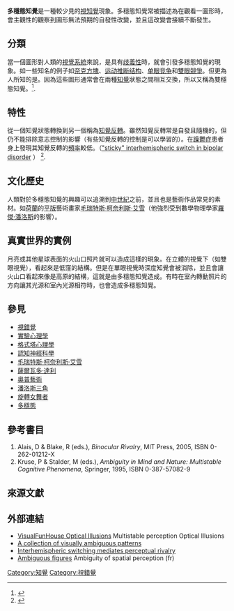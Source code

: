 '''多穩態知覺'''是一種較少見的[[視知覺|視知覺]]現象。多穩態知覺常被描述為在觀看一圖形時，會主觀性的觀察到圖形無法預期的自發性改變，並且這改變會接續不斷發生。

== 分類 ==
當一個圖形對人類的[[視覺系統|視覺系統]]來說，是具有[[歧義性|歧義性]]時，就會引發多穩態知覺的現象。如一些知名的例子如[[奈克方塊|奈克方塊]]、[[运动推断结构|运动推断结构]]、[[单眼竞争|单眼竞争]]和[[雙眼競爭|雙眼競爭]]。但更為人所知的是{{le|曖昧圖形|Ambiguous image}}。因為這些圖形通常會在兩種[[知覺|知覺]]狀態之間相互交換，所以又稱為雙穩態知覺。<ref>{{cite journal | url = http://neuro.bcm.edu/eagleman/papers/Eagleman.NatureRevNeuro.Illusions.pdf | title = Visual Illusions and Neurobiology | last = Eagleman | first = David | journal = Nature Reviews Neuroscience | date = 2001 | volume = 2 | issue = 12 | pages = 920-926 | doi = 10.1038/35104092 | deadurl = yes | archiveurl = https://web.archive.org/web/20070927212714/http://neuro.bcm.edu/eagleman/papers/Eagleman.NatureRevNeuro.Illusions.pdf | archivedate = 2007-09-27 | access-date = 2009-10-22 }}</ref>.

== 特性 ==
從一個知覺狀態轉換到另一個稱為[[知覺反轉|知覺反轉]]。雖然知覺反轉常是自發且隨機的，但仍不能排除意志控制的影響（有些知覺反轉的控制是可以學習的）。在[[躁鬱症|躁鬱症]]患者身上發現其知覺反轉的[[頻率|頻率]]較低。（[http://www.uq.edu.au/nuq/jack/procroysoc.html "sticky" interhemispheric switch in bipolar disorder] {{Wayback|url=http://www.uq.edu.au/nuq/jack/procroysoc.html |date=20210222212953 }}） <ref>{{cite journal | url = http://www.uq.edu.au/nuq/jack/PsychMed.pdf | title = Slow binocular rivalry in bipolar disorder | last = Miller | first = S | coauthors = Gynther B, Heslop K, Liu G, Mitchell P, Ngo T, Pettigrew J, Geffen L | journal = Psychological Medicine | date = 2003 | volume = 33 | pages = 683?92 | doi = 10.1017/S0033291703007475 | access-date = 2009-10-22 | archive-date = 2018-10-03 | archive-url = https://web.archive.org/web/20181003155825/http://www.uq.edu.au/nuq/jack/PsychMed.pdf | dead-url = no }}</ref>.

== 文化歷史 ==
人類對於多穩態知覺的興趣可以追溯到[[中世紀|中世紀]]之前，並且也是藝術作品常見的素材。如[[荷蘭|荷蘭]]的[[平版印刷|平版]]藝術畫家[[毛瑞特斯·柯奈利斯·艾雪|毛瑞特斯·柯奈利斯·艾雪]]（他強烈受到數學物理學家[[羅傑·潘洛斯|羅傑·潘洛斯]]的影響）。

== 真實世界的實例 ==
月亮或其他星球表面的火山口照片就可以造成這樣的現象。在立體的視覺下（如雙眼視覺），看起來是低窪的結構。但是在單眼視覺時深度知覺會被消除，並且會讓火山口看起來像是高原的結構，這就是由多穩態知覺造成。有時在室內轉動照片的方向讓其光源和室內光源相符時，也會造成多穩態知覺。

== 參見 ==
* [[視錯覺|視錯覺]]
* [[實驗心理學|實驗心理學]]
* [[格式塔學派|格式塔心理學]]
* [[認知神經科學|認知神經科學]]
* [[毛瑞特斯·柯奈利斯·艾雪|毛瑞特斯·柯奈利斯·艾雪]]
* [[薩爾瓦多·達利|薩爾瓦多·達利]]
* [[奧普藝術|奧普藝術]]
* [[潘洛斯三角|潘洛斯三角]]
* [[旋轉女舞者|旋轉女舞者]]
* [[多穩態|多穩態]] 

== 參考書目 ==
# Alais, D & Blake, R (eds.), ''Binocular Rivalry'', MIT Press, 2005, ISBN 0-262-01212-X
# Kruse, P & Stalder, M (eds.), ''Ambiguity in Mind and Nature: Multistable Cognitive Phenomena'', Springer, 1995, ISBN 0-387-57082-9

== 來源文獻 ==
<references/>

== 外部連結 ==
* [http://www.visualfunhouse.com/ VisualFunHouse Optical Illusions]{{Wayback|url=http://www.visualfunhouse.com/ |date=20190828104114 }} Multistable perception Optical Illusions
* [https://web.archive.org/web/20030806084943/http://eluzions.com/Illusions/Ambiguous/ A collection of visually ambiguous patterns]
* [http://www.uq.edu.au/nuq/jack/HTMLCBpaper.htm Interhemispheric switching mediates perceptual rivalry] {{Wayback|url=http://www.uq.edu.au/nuq/jack/HTMLCBpaper.htm |date=20210211042643 }}
* [http://figuresambigues.free.fr/SommairesJeux/modemploienglish.html Ambiguous figures] {{Wayback|url=http://figuresambigues.free.fr/SommairesJeux/modemploienglish.html |date=20191008111859 }} Ambiguity of spatial perception (fr)

[[Category:知覺|Category:知覺]]
[[Category:視錯覺|Category:視錯覺]]